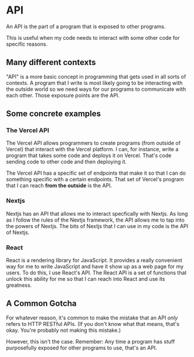 
# API

An API is the part of a program that is exposed to other programs.

This is useful when my code needs to interact with some other code for specific reasons.

## Many different contexts

"API" is a more basic concept in programming that gets used in all sorts of contexts. A program that I write is most likely going to be interacting with the outside world so we need ways for our programs to communicate with each other. Those exposure points are the API.

## Some concrete examples

### The Vercel API

The Vercel API allows programmers to create programs (from outside of Vercel) that interact with the Vercel platform. I can, for instance, write a program that takes some code and deploys it on Vercel. That's code sending code to other code and then deploying it.

The Vercel API has a specific set of <KeyTermLink termUrl="endpoint">endpoints</KeyTermLink> that make it so that I can do something specific with a certain endpoints. That set of Vercel's program that I can reach **from the outside** is the API.

### Nextjs

Nextjs has an API that allows me to interact specfically with Nextjs. As long as I follow the rules of the Nextjs framework, the API allows me to tap into the powers of Nextjs. The bits of Nextjs that I can use in my code is the API of Nextjs.

### React

React is a <KeyTermLink termUrl="render">rendering</KeyTermLink> <KeyTermLink termUrl="library">library</KeyTermLink> for JavaScript. It provides a really convenient way for me to write JavaScript and have it show up as a web page for my users. To do this, I use React's API. The React API is a set of functions that unlock this ability for me so that I can reach into React and use its greatness.

## A Common Gotcha

For whatever reason, it's common to make the mistake that an API _only_ refers to HTTP RESTful APIs. (If you don't know what that means, that's okay. You're probably not making this mistake.)

However, this isn't the case. Remember: Any time a program has stuff purposefully exposed for other programs to use, that's an API.

